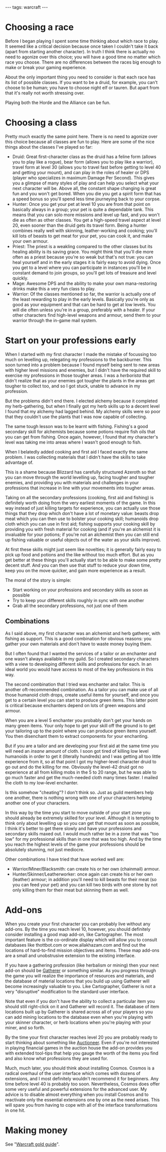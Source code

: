 ---
tags: warcraft
---
= Choosing a race =

Before I began playing I spent some time thinking about which race to play. It seemed like a critical decision because once taken I couldn't take it back (apart from starting another character). In truth I think there is actually no need to agonize over this choice; you will have a good time no matter which race you choose. There are no differences between the races big enough to make or break your gaming experience.

About the only important thing you need to consider is that each race has its list of possible classes. If you want to be a druid, for example, you can't choose to be human; you have to choose night elf or tauren. But apart from that it's really not worth stressing over.

Playing both the Horde and the Alliance can be fun.

= Choosing a class =

Pretty much exactly the same point here. There is no need to agonize over this choice because all classes are fun to play. Here are some of the nice things about the classes I've played so far:

* Druid: Great first-character class as the druid has a feline form (allows you to play like a rogue), bear form (allows you to play like a warrior), travel form at level 30 (allows you to travel fast before getting to level 40 and getting your mount), and can play in the roles of healer or DPS (player who specializes in maximum Damage Per Second). This gives you a glimpse of many styles of play and can help you select what your next character will be. Above all, the constant shape changing is great fun and you won't get bored. When you die you get a spirit form that has a speed bonus so you'll spend less time journeying back to your corpse.
* Hunter: Once you get your pet at level 10 you are from that point on basically always in a group; your pet is quite a dependable tank. This means that you can solo more missions and level up fast, and you won't die as often as other classes. You get a high-speed travel aspect at level 20, even sooner than the druid gets its travel form. Being a hunter combines really well with skinning, leather-working and cooking; you'll kill lots of beasts to get meat for your pet, you can cook it, and make your own armour.
* Priest: The priest is a weakling compared to the other classes but its healing ability is its saving grace. You might think that you'll die more often as a priest because you're so weak but that's not true: you can heal yourself and in the early stages it is fairly easy to avoid dying. Once you get to a level where you can participate in instances you'll be in constant demand to join groups, so you'll get lots of treasure and level quickly.
* Mage: Awesome DPS and the ability to make your own mana-restoring drinks make this a very fun class to play.
* Warrior: Of the classes mentioned so far, the warrior is actually one of the least rewarding to play in the early levels. Basically you're only as good as your equipment and that can be hard to get at low levels. You will die often unless you're in a group, preferably with a healer. If your other characters find high-level weapons and armour, send them to your warrior through the in-game mail system.

= Start on your professions early =

When I started with my first character I made the mistake of focussing too much on levelling up, relegating my professions to the backburner. This soon turned into a problem because I found myself being sent to new areas with higher level missions and enemies, but I didn't have the required skill to exercise my professions in those tougher areas. I was a ''herborista'' that didn't realize that as your enemies got tougher the plants in the areas get tougher to collect too, and so I got stuck, unable to advance in my profession.

But the problems didn't end there. I elected alchemy because it completed my herb-gathering, but when I finally got my herb skills up to a decent level I found that my alchemy had lagged behind. My alchemy skills were so poor that they couldn't use the plants that I was now capable of collecting.

The same tough lesson was to be learnt with fishing. Fishing's a good secondary skill for alchemists because some potions require fish oils that you can get from fishing. Once again, however, I found that my character's level was taking me into areas where I wasn't good enough to fish.

When I belatedly added cooking and first aid I faced exactly the same problem. I was collecting materials that I didn't have the skills to take advantage of.

This is a shame because Blizzard has carefully structured Azeroth so that you can move through the world levelling up, facing tougher and tougher enemies, and providing you with materials and challenges in your professions that increase in line with your movements into tougher areas.

Taking on all the secondary professions (cooking, first aid and fishing) is definitely worth doing from the very earliest moments of the game. In this way instead of just killing targets for experience, you can actually use those things that they drop which don't have a lot of monetary value: beasts drop meat which you can then use to bolster your cooking skill; humanoids drop cloth which you can use in first aid; fishing supports your cooking skill by providing you with fresh material for cooking (and if you're an alchemist it is invaluable for your potions; if you're not an alchemist then you can still end up fishing valuable or useful objects out of the water as your skills improve).

At first these skills might just seem like novelties; it is generally fairly easy to pick up food and potions and the like without too much effort. But as you get better at these things you'll actually start to be able to make some pretty decent stuff. And you can then use that stuff to reduce your down time, keep you on the move quicker, and gain more experience as a result.

The moral of the story is simple:

* Start working on your professions and secondary skills as soon as possible
* Try to keep your different skills roughly in sync with one another
* Grab all the secondary professions, not just one of them

== Combinations ==

As I said above, my first character was an alchemist and herb gatherer, with fishing as support. This is a good combination for obvious reasons: you gather your own materials and don't have to waste money buying them.

But I often found that I wanted the services of a tailor or an enchanter and one wasn't always available in my guild. So I created secondary characters with a view to developing different skills and professions for each. In an ideal world you would have access to most of the key professions in this way.

The second combination that I tried was enchanter and tailor. This is another oft-recommended combination. As a tailor you can make use of all those humanoid cloth drops, create useful items for yourself, and once you get to a certain level you can start to produce green items. This latter point is critical because enchanters depend on lots of green weapons and armour.

When you are a level 5 enchanter you probably don't get your hands on many green items. Your only hope to get your skill off the ground is to get your tailoring up to the point where you can produce green items yourself. You then disenchant them to extract components for your enchanting.

But if you are a tailor and are developing your first aid at the same time you will need an ''insane'' amount of cloth. I soon got tired of killing low level humanoids in order to get it (literally hundreds) and I was getting all too little experience from it, so at that point I got my higher-level character druid to go out and do the killing for me. Obviously the level-42 druid got no experience at all from killing mobs in the 5 to 20 range, but he was able to go much faster and get the much-needed cloth many times faster. I mailed the cloth to my low-level enchanter.

Is this somehow "cheating"? I don't think so. Just as guild members help one another, there is nothing wrong with one of your characters helping another one of your characters.

In this way by the time you start to move outside of your start zone you should already be extremely skilled for your level. Although it is tempting to think only about levelling up so you can get that mount as soon as possible, I think it's better to get there slowly and have your professions and secondary skills maxed out. I would much rather be in a zone that was "too low" for my professional skills than in one that was too high. And by the time you reach the highest levels of the game your professions should be absolutely stunning, not just mediocre.

Other combinations I have tried that have worked well are:

* Warrior/Miner/Blacksmith: can create his or her own (chainmail) armour.
* Hunter/Skinner/Leatherworker: once again can create his or her own (leather) armour; in addition you'll need to kill beasts for their meat (so you can feed your pet) and you can kill two birds with one stone by not only killing them for their meat but skinning them as well.

= Add-ons =

When you create your first character you can probably live without any add-ons. By the time you reach level 10, however, you should definitely consider installing a good map add-on, like Cartographer. The most important feature is the co-ordinate display which will allow you to consult databases like thottbot.com or wow.allakhazam.com and find out the locations of hard-to-find mission objectives and items. These map add-ons are a small and unobstrusive extension to the existing interface.

If you have a gathering profession (like herbalism or mining) then your next add-on should be [[Gatherer]] or something similar. As you progress through the game you will realize the importance of resources and materials, and the database of material locations that you build up using Gatherer will become increasingly valuable to you. Like Cartographer, Gatherer is not a very "disruptive" modification to the standard user interface.

Note that even if you don't have the ability to collect a particular item you should still right-click on it and Gatherer will record it. The database of item locations built up by Gatherer is shared across all of your players so you can add mining locations to the database even when you're playing with your skinner character, or herb locations when you're playing with your miner, and so forth.

By the time your first character reaches level 20 you are probably ready to start thinking about something like [[Auctioneer]]. Even if you're not interested in playing financial games in the auction house the add-on provides you with extended tool-tips that help you gauge the worth of the items you find and also know what professions they are used for.

Much, much later, you should think about installing Cosmos. Cosmos is a radical overhaul of the user interface which comes with dozens of extensions, and I most definitely wouldn't recommend it for beginners. Any time before level 40 is probably too soon. Nevertheless, Cosmos does offer some very useful and powerful extensions for the advanced user. My advice is to disable almost everything when you install Cosmos and to reactivate only the essential extensions one by one as the need arises. This will spare you from having to cope with all of the interface transformations in one hit.

= Making money =

See "[[Warcraft gold guide]]".
